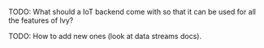 TODO: What should a IoT backend come with so that it can be used for all the features of Ivy?

TODO: How to add new ones (look at data streams docs).
